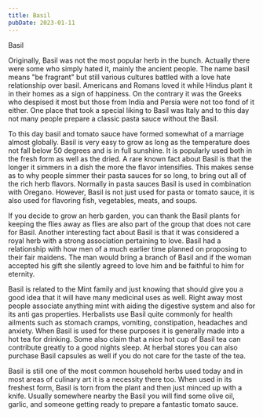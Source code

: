 ```yaml
---
title: Basil
pubDate: 2023-01-11
---
```


Basil

Originally, Basil was not the most popular herb in the bunch. Actually there were some who simply hated it, mainly the ancient people. The name basil means "be fragrant" but still various cultures battled with a love hate relationship over basil. Americans and Romans loved it while Hindus plant it in their homes as a sign of happiness. On the contrary it was the Greeks who despised it most but those from India and Persia were not too fond of it either. One place that took a special liking to Basil was Italy and to this day not many people prepare a classic pasta sauce without the Basil. 

To this day basil and tomato sauce have formed somewhat of a marriage almost globally. Basil is very easy to grow as long as the temperature does not fall below 50 degrees and is in full sunshine. It is popularly used both in the fresh form as well as the dried. A rare known fact about Basil is that the longer it simmers in a dish the more the flavor intensifies. This makes sense as to why people simmer their pasta sauces for so long, to bring out all of the rich herb flavors. Normally in pasta sauces Basil is used in combination with Oregano. However, Basil is not just used for pasta or tomato sauce, it is also used for flavoring fish, vegetables, meats, and soups. 

If you decide to grow an herb garden, you can thank the Basil plants for keeping the flies away as flies are also part of the group that does not care for Basil. Another interesting fact about Basil is that it was considered a royal herb with a strong association pertaining to love. Basil had a relationship with how men of a much earlier time planned on proposing to their fair maidens. The man would bring a branch of Basil and if the woman accepted his gift she silently agreed to love him and be faithful to him for eternity. 

Basil is related to the Mint family and just knowing that should give you a good idea that it will have many medicinal uses as well. Right away most people associate anything mint with aiding the digestive system and also for its anti gas properties. Herbalists use Basil quite commonly for health ailments such as stomach cramps, vomiting, constipation, headaches and anxiety. When Basil is used for these purposes it is generally made into a hot tea for drinking. Some also claim that a nice hot cup of Basil tea can contribute greatly to a good nights sleep. At herbal stores you can also purchase Basil capsules as well if you do not care for the taste of the tea. 

Basil is still one of the most common household herbs used today and in most areas of culinary art it is a necessity there too. When used in its freshest form, Basil is torn from the plant and then just minced up with a knife. Usually somewhere nearby the Basil you will find some olive oil, garlic, and someone getting ready to prepare a fantastic tomato sauce.